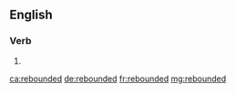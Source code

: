 ==English==

===Verb===
{{head|en|verb form}}

# {{en-past of|rebound}}

[[ca:rebounded]]
[[de:rebounded]]
[[fr:rebounded]]
[[mg:rebounded]]